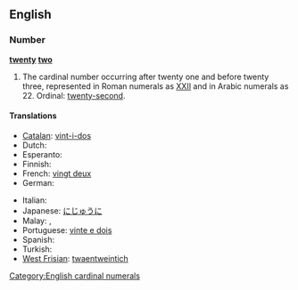 ==English==

===Number===
'''[[twenty]] [[two]]'''

# The cardinal number occurring after twenty one and before twenty three, represented in Roman numerals as [[XXII]] and in Arabic numerals as 22.  Ordinal: [[twenty-second]].

====Translations====
{{trans-top|22}}
* [[Catalan]]: [[vint-i-dos]]
* Dutch: {{t-|nl|tweeëntwintig|f}}
* Esperanto: {{t-|eo|dudek du|xs=Esperanto}}
* Finnish: {{t-|fi|kaksikymmentäkaksi}}
* French: [[vingt deux]] {{m}}
* German: {{t+|de|zweiundzwanzig|f}}
{{trans-mid}}
* Italian: {{t+|it|ventidue}}
* Japanese: [[にじゅうに]]
* Malay: {{t|ms|dua puluh dua}}, {{t|ms|dua likur}}
* Portuguese: [[vinte e dois]]
* Spanish: {{t+|es|veintidós}}
* Turkish: {{t-|tr|yirmi iki}}
* [[West Frisian]]: [[twaentweintich]]
{{trans-bottom}}

[[Category:English cardinal numerals]]